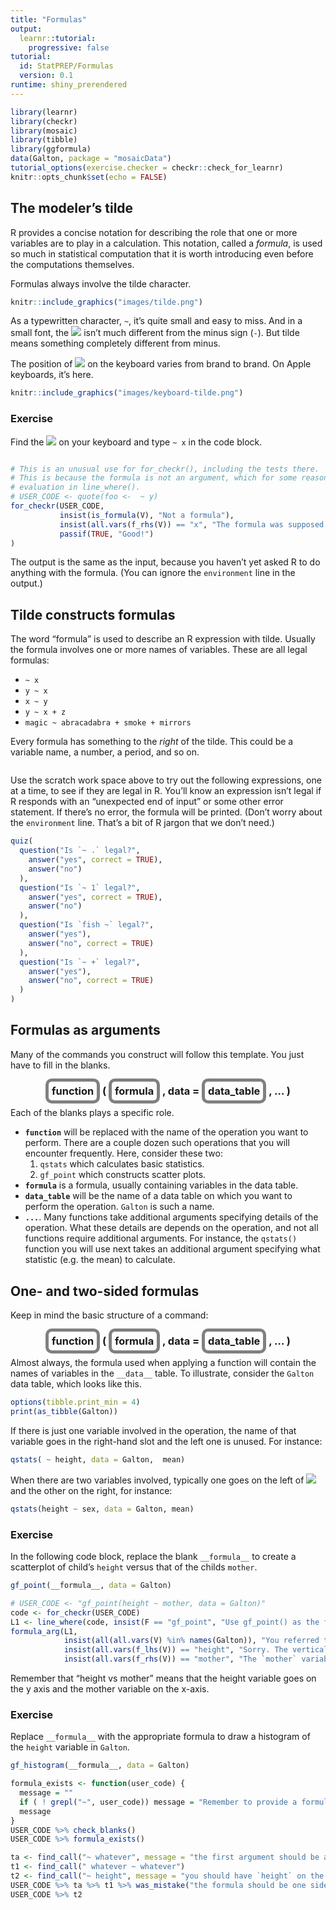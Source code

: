 ```yaml
---
title: "Formulas"
output: 
  learnr::tutorial:
    progressive: false
tutorial:
  id: StatPREP/Formulas
  version: 0.1
runtime: shiny_prerendered
---
```


```r
library(learnr)
library(checkr)
library(mosaic)
library(tibble)
library(ggformula)
data(Galton, package = "mosaicData")
tutorial_options(exercise.checker = checkr::check_for_learnr)
knitr::opts_chunk$set(echo = FALSE)
```


<style type="text/css">
span.boxed {
  border:5px solid gray;
  border-radius:10px;
  padding: 5px;
}
span.invboxed {
  border:5px solid gray;
  padding: 5px;
  border-radius:10px;
  color: white;
}

table, td, th { border:0px; }

/* cellpadding */
th, td { padding: 5px; }

</style>

## The modeler's tilde

R provides a concise notation for describing the role that one or more variables are to play in a calculation. This notation, called a *formula*, is used so much in statistical computation that it is worth introducing even before the computations themselves.

Formulas always involve the tilde character.

```r
knitr::include_graphics("images/tilde.png")
```

As a typewritten character, `~`, it's quite small and easy to miss. And in a small font, the ![](images/tilde-small.png) isn't much different from the minus sign (`-`). But tilde means something completely different from minus.

The position of ![](images/tilde-small.png) on the keyboard varies from brand to brand. On Apple keyboards, it's here.

```r
knitr::include_graphics("images/keyboard-tilde.png")
```

### Exercise

Find the ![](images/tilde-small.png) on your keyboard and type `~ x` in the code block.
```r

```

```r
# This is an unusual use for for_checkr(), including the tests there. 
# This is because the formula is not an argument, which for some reason messes up
# evaluation in line_where().
# USER_CODE <- quote(foo <-  ~ y)
for_checkr(USER_CODE, 
           insist(is_formula(V), "Not a formula"),
           insist(all.vars(f_rhs(V)) == "x", "The formula was supposed to have 'x' on the right-hand side, not {{f_rhs(V)}}."),
           passif(TRUE, "Good!")
)
```

The output is the same as the input, because you haven't yet asked R to do anything with the formula. (You can ignore the `environment` line in the output.)


## Tilde constructs formulas


The word "formula" is used to describe an R expression with tilde. Usually the formula involves one or more names of variables. These are all legal formulas:

* `~ x`
* `y ~ x`
* `x ~ y`
* `y ~ x + z`
* `magic ~ abracadabra + smoke + mirrors`


Every formula has something to the *right* of the tilde. This could be a variable name, a number, a period, and so on.

```r
```

Use the scratch work space above to try out the following expressions, one at a time, to see if they are legal in R. You'll know an expression isn't legal if R responds with an "unexpected end of input" or some other error statement. If there's no error, the formula will be printed. (Don't worry about the `environment` line. That's a bit of R jargon that we don't need.) 

```r
quiz(
  question("Is `~ .` legal?",
    answer("yes", correct = TRUE),
    answer("no")
  ),
  question("Is `~ 1` legal?",
    answer("yes", correct = TRUE),
    answer("no")
  ),
  question("Is `fish ~` legal?",
    answer("yes"),
    answer("no", correct = TRUE)
  ),
  question("Is `~ +` legal?",
    answer("yes"),
    answer("no", correct = TRUE)
  )
)
```



## Formulas as arguments


Many of the commands you construct will follow this template. You just have to fill in the blanks.

<center>
<h3><strong> <span class="boxed">function</span> ( <span class="boxed">formula</span> , data = <span class="boxed">data_table</span> , ... )</strong> 
</h3></center>



Each of the blanks plays a specific role. 


* **`function`** will be replaced with the name of the operation you want to perform. There are a couple dozen  such operations that you will encounter frequently. Here, consider these two:    
    1. `qstats` which calculates basic statistics.
    2. `gf_point` which constructs scatter plots. 
* **`formula`** is a formula, usually containing variables in the data table.
* **`data_table`** will be the name of a data table on which you want to perform the operation. `Galton` is such a name.
* **`...`**. Many functions take additional arguments specifying details of the operation. What these details are depends on the operation, and not all functions require additional arguments. For instance, the `qstats()` function you will use next takes an additional argument specifying what statistic (e.g. the mean) to calculate.

## One- and two-sided formulas

Keep in mind the basic structure of a command:

<center>
<h3><strong> <span class="boxed">function</span> ( <span class="boxed">formula</span> , data = <span class="boxed">data_table</span> , ... )</strong> 
</h3></center>

Almost always, the formula used when applying a function will contain the names of variables in the `__data__` table. To illustrate, consider the `Galton` data table, which looks like this.

```r
options(tibble.print_min = 4)
print(as_tibble(Galton))
```


If there is just one variable involved in the operation, the name of that variable goes in the right-hand slot and the left one is unused. For instance:

```r
qstats( ~ height, data = Galton,  mean)
```

When there are two variables involved, typically one goes on the left of ![](images/tilde-small.png) and the other on the right, for instance:
```r
qstats(height ~ sex, data = Galton, mean)
```

### Exercise

In the following code block, replace the blank `__formula__` to create a scatterplot of child's `height` versus that of the childs `mother`.

```r
gf_point(__formula__, data = Galton)
```

```r
# USER_CODE <- "gf_point(height ~ mother, data = Galton)"
code <- for_checkr(USER_CODE)
L1 <- line_where(code, insist(F == "gf_point", "Use gf_point() as the function. The formula is the argument."))
formula_arg(L1, 
            insist(all(all.vars(V) %in% names(Galton)), "You referred to variable names that aren't in the Galton data, specifically {{all.vars(V)[! all.vars(V) %in% names(Galton)]}}."),
            insist(all.vars(f_lhs(V)) == "height", "Sorry. The vertical axis corresponds to the variable on the left-hand side of the formula. You used '{{all.vars(f_lhs(V))}}`, which is not what was asked."),
            insist(all.vars(f_rhs(V)) == "mother", "The `mother` variable should be on the horizontal axis. You used '{{all.vars(f_rhs(V))}}`."))
```

<div id ='template1-hint'>
Remember that "height vs mother" means that the height variable goes on the y axis and the mother variable on the x-axis.
</div> 


### Exercise

Replace `__formula__` with the appropriate formula to draw a histogram of the `height` variable in `Galton`.

```r
gf_histogram(__formula__, data = Galton)
```

```r
formula_exists <- function(user_code) {
  message = ""
  if ( ! grepl("~", user_code)) message = "Remember to provide a formula as an argument."
  message
}
USER_CODE %>% check_blanks()
USER_CODE %>% formula_exists() 
```

```r
ta <- find_call("~ whatever", message = "the first argument should be a formula.")
t1 <- find_call(" whatever ~ whatever")
t2 <- find_call("~ height", message = "you should have `height` on the right-hand side of the formula.")
USER_CODE %>% ta %>% t1 %>% was_mistake("the formula should be one sided.")
USER_CODE %>% t2 
```
